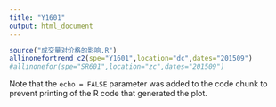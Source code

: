 ```yaml
---
title: "Y1601"
output: html_document
---
```


```r
source("成交量对价格的影响.R")
allinonefortrend_c2(spe="Y1601",location="dc",dates="201509")
#allinonefor(spe="SR601",location="zc",dates="201509")
```

Note that the `echo = FALSE` parameter was added to the code chunk to prevent printing of the R code that generated the plot.

